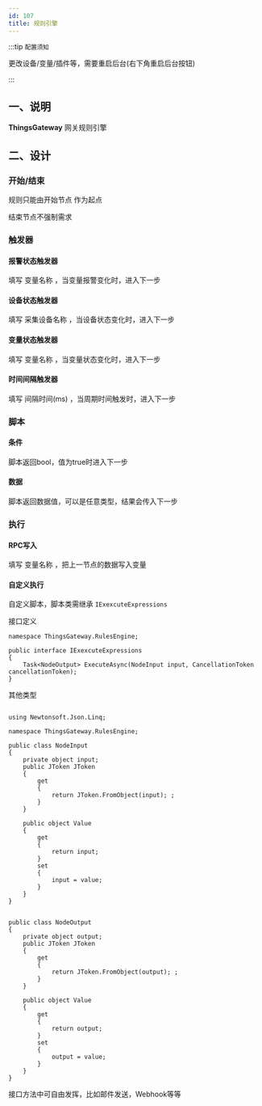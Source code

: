 ```yaml
---
id: 107
title: 规则引擎
---
```




:::tip `配置须知`

 更改设备/变量/插件等，需要重启后台(右下角重启后台按钮)

:::

## 一、说明

**ThingsGateway** 网关规则引擎

## 二、设计

### 开始/结束

规则只能由开始节点 作为起点

结束节点不强制需求

### 触发器

#### 报警状态触发器

填写 变量名称 ，当变量报警变化时，进入下一步

#### 设备状态触发器

填写 采集设备名称 ，当设备状态变化时，进入下一步

#### 变量状态触发器

填写 变量名称 ，当变量状态变化时，进入下一步


#### 时间间隔触发器

填写 间隔时间(ms) ，当周期时间触发时，进入下一步

### 脚本

#### 条件

脚本返回bool，值为true时进入下一步

#### 数据

脚本返回数据值，可以是任意类型，结果会传入下一步

### 执行

#### RPC写入

填写 变量名称 ，把上一节点的数据写入变量

#### 自定义执行

自定义脚本，脚本类需继承 ``IExexcuteExpressions``


接口定义
```
namespace ThingsGateway.RulesEngine;

public interface IExexcuteExpressions
{
    Task<NodeOutput> ExecuteAsync(NodeInput input, CancellationToken cancellationToken);
}

```

其他类型

```

using Newtonsoft.Json.Linq;

namespace ThingsGateway.RulesEngine;

public class NodeInput
{
    private object input;
    public JToken JToken
    {
        get
        {
            return JToken.FromObject(input); ;
        }
    }

    public object Value
    {
        get
        {
            return input;
        }
        set
        {
            input = value;
        }
    }
}


public class NodeOutput
{
    private object output;
    public JToken JToken
    {
        get
        {
            return JToken.FromObject(output); ;
        }
    }

    public object Value
    {
        get
        {
            return output;
        }
        set
        {
            output = value;
        }
    }
}

```

接口方法中可自由发挥，比如邮件发送，Webhook等等